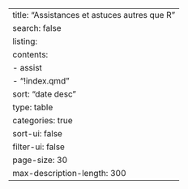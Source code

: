 ---
title: "Assistances et astuces autres que R"
search: false
listing:
  contents: 
  - assist
  - "!index.qmd"
  sort: "date desc"
  type: table
  categories: true
  sort-ui: false
  filter-ui: false
  page-size: 30
  max-description-length: 300
---